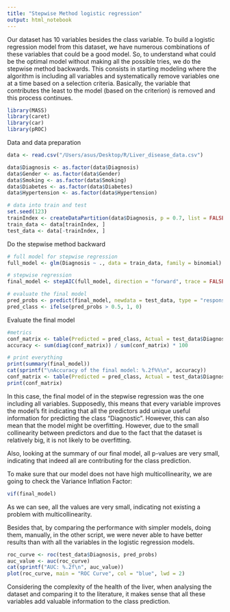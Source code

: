 ```yaml
---
title: "Stepwise Method logistic regression"
output: html_notebook
---
```


Our dataset has 10 variables besides the class variable. To build a logistic regression model from this dataset, we have numerous combinations of these variables that could be a good model. So, to understand what could be the optimal model without making all the possible tries, we do the stepwise method backwards. This consists in starting modeling where the algorithm is including all variables and systematically remove variables one at a time based on a selection criteria. Basically, the variable that contributes the least to the model (based on the criterion) is removed and this process continues.


```r
library(MASS) 
library(caret)
library(car)
library(pROC)
```

Data and data preparation

```r
data <- read.csv("/Users/asus/Desktop/R/Liver_disease_data.csv")

data$Diagnosis <- as.factor(data$Diagnosis)
data$Gender <- as.factor(data$Gender)
data$Smoking <- as.factor(data$Smoking)
data$Diabetes <- as.factor(data$Diabetes)
data$Hypertension <- as.factor(data$Hypertension)

# data into train and test
set.seed(123)
trainIndex <- createDataPartition(data$Diagnosis, p = 0.7, list = FALSE)
train_data <- data[trainIndex, ]
test_data <- data[-trainIndex, ]
```


Do the stepwise method backward 

```r
# full model for stepwise regression
full_model <- glm(Diagnosis ~ ., data = train_data, family = binomial)

# stepwise regression
final_model <- stepAIC(full_model, direction = "forward", trace = FALSE)

# evaluate the final model
pred_probs <- predict(final_model, newdata = test_data, type = "response")
pred_class <- ifelse(pred_probs > 0.5, 1, 0)
```


Evaluate the final model 

```r
#metrics
conf_matrix <- table(Predicted = pred_class, Actual = test_data$Diagnosis)
accuracy <- sum(diag(conf_matrix)) / sum(conf_matrix) * 100

# print everything
print(summary(final_model))
cat(sprintf("\nAccuracy of the final model: %.2f%%\n", accuracy))
conf_matrix <- table(Predicted = pred_class, Actual = test_data$Diagnosis)
print(conf_matrix)
```

In this case, the final model of in the stepwise regression was the one including all variables. Supposedly, this means that every variable improves the model's fit indicating that all the predictors add unique useful information for predicting the class "Diagnostic". However, this can also mean that the model might be overfitting. However, due to the small collinearity between predictors and due to the fact that the dataset is relatively big, it is not likely to be overfitting. 

Also, looking at the summary of our final model, all p-values are very small, indicating that indeed all are contributing for the class prediction.

To make sure that our model does not have high multicollinearity, we are going to check the Variance Inflation Factor:

```r
vif(final_model)
```

As we can see, all the values are very small, indicating not existing a problem with multicollinearity. 

Besides that, by comparing the performance with simpler models, doing them, manually, in the other script, we were never able to have better results than with all the variables in the logistic regression models. 


```r
roc_curve <- roc(test_data$Diagnosis, pred_probs)
auc_value <- auc(roc_curve)
cat(sprintf("AUC: %.2f\n", auc_value))
plot(roc_curve, main = "ROC Curve", col = "blue", lwd = 2)
```


Considering the complexity of the health of the liver, when analysing the dataset and comparing it to the literature, it makes sense that all these variables add valuable information to the class prediction. 




















